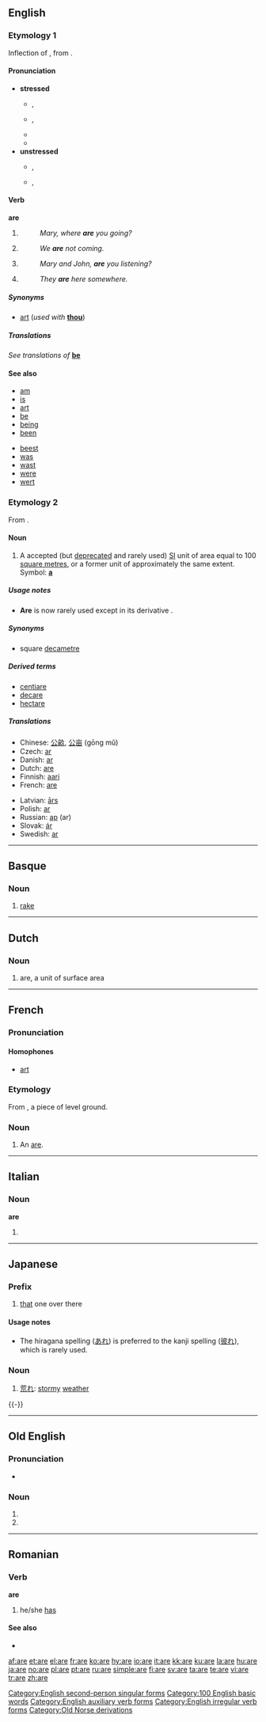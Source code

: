 {{see|Åre|-are|-aré}}
{{wikipedia|ARE}}
==English==

{{rank|they|my|were|36|are|their|one|so}}

===Etymology 1===
Inflection of {{OE.}} {{term|am|lang=ang}}, from {{proto|Indo-European|h₁es-|to be, exist}}.

====Pronunciation====
*'''stressed'''
** {{a|UK}} {{IPA|/ɑː/}}, {{SAMPA|/A:/}}
** {{a|GenAm}} {{IPA|/ɑɹ/}}, {{SAMPA|/Ar/}}
**{{audio|en-us-are.ogg|Audio (US)}}
**{{rhymes|ɑː(r)}}
*'''unstressed'''
** {{a|UK}} {{IPA|/ə/}}, {{SAMPA|/@/}}
** {{a|GenAm}} {{IPA|/ɚ/}}, {{SAMPA|/@`/}}
<!--This should probably have a stressed and unstressed pronunciation, but I'm not sure how to handle the audio.  Please contact Dvortygirl for an unstressed sound sample if you are writing pronunciations.-->

====Verb====
'''are'''

# {{form of|second-person singular simple present tense|be}}
#:''Mary, where '''are''' you going?''
# {{form of|first-person plural simple present tense|be}}
#:''We '''are''' not coming.''
# {{form of|second-person plural simple present tense|be}}
#:''Mary and John, '''are''' you listening?''
# {{form of|third-person plural simple present tense|be}}
#:''They '''are''' here somewhere.''
[[Category:English second-person singular forms]]
=====Synonyms=====
*{{sense|second-person singular}} {{qualifier|archaic}} [[art]] (''used with'' '''[[thou]]''')

=====Translations=====
''See translations of'' '''[[be#Translations|be]]'''
<!-- This is a verb form and so translations should not be given; in any case, these do not, in some or all cases, translate the uses of "are" in the example sentences given
{{trans-top|Second-person singular}}
*[[Catalan]]: [[ets]], [[estàs]]
*Chinese: [[是]] (shì)
*Czech: [[jsi]]
*Danish: [[er#Danish|er]]
*Dutch: [[bent]]
*Esperanto: [[estas]]
*Finnish: [[olet]]
*French: [[es#French|es]]
*German: [[bist]]
*Greek: [[είστε]] (íste)
*Hindi: [[हैं]] (haĩ) ''(polite)'', [[हो]] (ho) ''(mid formality)'', [[है]] (he) ''(inf., imp.)''
*Hungarian: [[vagy]]
*[[Interlingua]]: [[es]] ''(all persons and numbers)''
{{trans-mid}}
*Irish: [[tá]]
*Latin: [[es#Latin|es]]
*Latvian: [[esi]]
*[[Novial]]: [[es]]
*Norwegian: [[er#Norwegian|er]]
*Polish: [[jesteś]]
*Portuguese: [[é]], [[és]], [[está]], [[estás]]
*Romanian: [[eşti]]
*Russian: ''(not used)''
*Slovak: [[si#Slovak|si]]
*Slovene: [[si]]
*Spanish: (''informal'') [[eres]], (''formal'') [[es#Spanish|es]]; (''informal'') [[estás]], (''formal'') [[está]]
*Swedish: [[är]]
{{trans-bottom}}

{{trans-top|First-person plural}}
*[[Catalan]]: [[som]], [[estem]]
*Chinese: [[是]] (shì)
*Czech: [[jsme]]
*Danish: [[er#Danish|er]]
*Dutch: [[zijn]]
*Esperanto: [[estas]]
*Finnish: [[olemme]]
*French: [[sommes]]
*German: [[sind]]
*Greek: [[είμαστε]] (ímaste)
*Hindi: [[हैं]] (haĩ) Ref any Hindi grammar :)
*Hungarian: [[vagyunk]]
*[[Interlingua]]: [[es]] ''(all persons and numbers)''
*Irish: [[tá]], [[táimid]]
{{trans-mid}}
*Italian: [[siamo]], [[stiamo]]
*Latin: [[sumus]]
*Latvian: [[esam]]
*[[Novial]]: [[es]]
*Norwegian: [[er#Norwegian|er]]
*Polish: [[jesteśmy]]
*Portuguese: [[somos]], [[estamos]]
*Romanian: [[suntem]]
*Russian: ''(not used)''
*Slovak: [[sme#Slovak|sme]]
*Slovene: [[sva]] (dual), [[smo]] (plural)
*Spanish: [[somos]]; [[estamos]]
*Swedish: [[är]]
*Yiddish: [[זײַנען]]
{{trans-bottom}}

{{trans-top|Second-person plural}}
*[[Catalan]]: [[esteu]] [[sou]]
*Chinese: [[是]] (shì)
*Czech: [[jste]]
*Danish: [[er#Danish|er]]
*Dutch: [[zijn]]
*Esperanto: [[estas]]
*Finnish: [[olette]]
*French: [[êtes]]
*German: [[seid]]
*Greek: [[είσαστε]] (ísaste)
*Hindi: [[हैं]] (haĩ) ''(polite)'', [[हो]] (ho) ''(mid formality)''
*Hungarian: [[vagytok]]
*[[Interlingua]]: [[es]] ''(all persons and numbers)''
{{trans-mid}}
*Italian: [[siete]], [[state#Italian|state]]
*Latin: [[estis]]
*[[Novial]]: [[es]]
*Norwegian: [[er#Norwegian|er]]
*Polish: [[jesteście]]
*Portuguese: [[são]], [[sois]], [[estão]], [[estais]]
*Romanian: [[sunteţi]]
*Russian: ''(not used)''
*Slovak: [[ste#Slovak|ste]]
*Slovene: [[sta]] (dual), [[ste]] (plural)
*Spanish: (''informal'') [[sois]], (''formal'') [[son]]; (''informal'') [[estáis]], (''formal'') [[están]]
*Swedish: [[är]]
{{trans-bottom}}

{{trans-top|Third-person plural}}
*[[Catalan]]: [[són]], [[estan]]
*Chinese: [[是]] (shì)
*Czech: [[jsou]]
*Danish: [[er#Danish|er]]
*Dutch: [[zijn]]
*Esperanto: [[estas]]
*Finnish: [[ovat]]
*French: [[sont]]
*German: [[sind]]
*Greek: [[είναι]] (íne)
*Hindi: [[हैं]] (haĩ)
*Hungarian: [[vannak]] (usually omitted)
*[[Interlingua]]: [[es]] ''(all persons and numbers)''
{{trans-mid}}
*Irish: [[tá]]
*Italian: [[sono]], [[stanno]]
*Latin: [[sunt]]
*Latvian: [[ir]]
*[[Novial]]: [[es]]
*Norwegian: [[er#Norwegian|er]]
*Polish: [[są]]
*Portuguese: [[são]], [[estão]]
*Romanian: [[sunt]]
*Russian: [[суть]] ''(archaic)''
*Slovak: [[sú#Slovak|sú]]
*Slovene: [[sta]] (dual), [[so]] (plural)
*Spanish: [[son#Spanish|son]]; [[están]]
*Swedish: [[är]]
*Yiddish: [[זײַנען]]
{{trans-bottom}}

======Translations to be checked======
{{checktrans}}
*{{ttbc|Persian}}: {{FAchar|[[اند|اَند]]}} (ænd), {{FAchar|[[هستند|هَستَند]]}} (hæstænd)
*{{ttbc|Urdu}}: {{URchar|[[ہیں]]}} (haĩ)
-->

====See also====
{{top2}}
*[[am]]
*[[is]]
*[[art]]
*[[be]]
*[[being]]
*[[been]]
{{mid2}}
*[[beest]]
*[[was]]
*[[wast]]
*[[were]]
*[[wert]]
{{bottom}}

===Etymology 2===
From {{F.}} {{term|are|lang=fr}}.

====Noun====
{{wikipedia}}
{{en-noun}}

# {{rare}} A accepted (but [[deprecate]]d and rarely used) [[SI]] unit of area equal to 100 [[square metre]]s, or a former unit of approximately the same extent. Symbol: '''[[a]]'''

=====Usage notes=====
*'''Are''' is now rarely used except in its derivative {{term|hectare}}.

=====Synonyms=====
* {{selse|SI unit}} {{qualifier|rare}} square [[decametre]]

=====Derived terms=====
*[[centiare]]
*[[decare]]
*[[hectare]]

=====Translations=====
{{trans-top|unit of area}}
*Chinese: [[公畝]], [[公亩]] (gōng mǔ)
*Czech: [[ar#Czech|ar]] {{m}}
*Danish: [[ar#Danish|ar]]
*Dutch: [[#Dutch|are]] {{m}}
*Finnish: [[aari]]
*French: [[#French|are]]
{{trans-mid}}
*Latvian: [[ārs]] {{m}}
*Polish: [[ar#Polish|ar]] {{m}}
*Russian: [[ар]] (ar) {{m}}
*Slovak: [[ár#Slovak|ár]] {{m}}
*Swedish: [[ar#Swedish|ar]] {{c}}
{{trans-bottom}}

[[Category:100 English basic words]]
[[Category:English auxiliary verb forms]]
[[Category:English irregular verb forms]]

----

==Basque==

===Noun===
{{infl|eu|noun}}

# [[rake]]

----

==Dutch==

===Noun===
{{infl|nl|noun}}

# are, a unit of surface area

----

==French==

===Pronunciation===

====Homophones====
*[[art]]

===Etymology===
From {{L.|fr}} {{term|area|lang=la}}, a piece of level ground.

===Noun===
{{fr-noun|m}}

<!--disputed: #[[acre]]-->

# An [[#Noun|are]].

----

==Italian==

===Noun===
'''are''' {{f}} {{p}}

# {{plural of|ara|lang=Italian}}

----

==Japanese==
{{Japanese demonstratives}}
===Prefix===
{{ja-pos|r|prefix|hira=あれ|kanji=彼れ}}
# [[that]] one over there

====Usage notes====
*The hiragana spelling ([[あれ]]) is preferred to the kanji spelling ([[彼れ]]), which is rarely used.

===Noun===
{{ja-noun|r|hira=あれ}}

# [[荒れ]]: [[stormy]] [[weather]]
{{-}}
----

==Old English==

===Pronunciation===
* {{IPA|lang=ang|/'a:re/}}

===Noun===
{{infl|ang|noun form|sc=Latinx|head=āre|form of|[[ar#Old English|ār]]}}

# {{form of|Accusative, genitive or dative singular|[[ar#Old English|ār]]}}
# {{form of|Nominative or accusative plural|[[ar#Old English|ār]]}}

[[Category:Old Norse derivations]]

----

==Romanian==

===Verb===
'''are'''

# {{ro-form-verb|3s|pres|avea}} he/she [[has]]

====See also====
* {{l|ro|a}}

[[af:are]]
[[et:are]]
[[el:are]]
[[fr:are]]
[[ko:are]]
[[hy:are]]
[[io:are]]
[[it:are]]
[[kk:are]]
[[ku:are]]
[[la:are]]
[[hu:are]]
[[ja:are]]
[[no:are]]
[[pl:are]]
[[pt:are]]
[[ru:are]]
[[simple:are]]
[[fi:are]]
[[sv:are]]
[[ta:are]]
[[te:are]]
[[vi:are]]
[[tr:are]]
[[zh:are]]